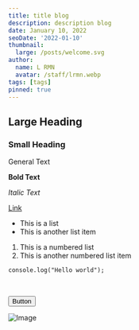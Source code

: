 ```yaml
---
title: title blog
description: description blog
date: January 10, 2022
seoDate: '2022-01-10'
thumbnail:
  large: /posts/welcome.svg
author:
  name: L RMN
  avatar: /staff/lrmn.webp
tags: [tags]
pinned: true
---
```


## Large Heading

### Small Heading

General Text

**Bold Text**

_Italic Text_

[Link](https://google.com)

- This is a list
- This is another list item

1. This is a numbered list
2. This is another numbered list item

```
console.log("Hello world");
```

<br />

<Button variant="red">Button</Button>

![Image](/posts/welcome.svg)
